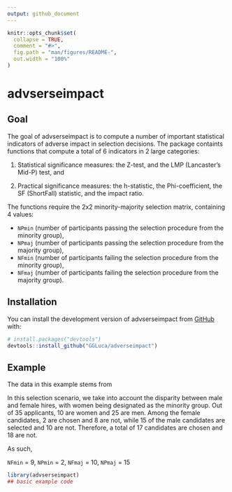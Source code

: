 ```yaml
---
output: github_document
---
```


<!-- README.md is generated from README.Rmd. Please edit that file -->

```r
knitr::opts_chunk$set(
  collapse = TRUE,
  comment = "#>",
  fig.path = "man/figures/README-",
  out.width = "100%"
)
```

# advserseimpact

<!-- badges: start -->
<!-- badges: end -->

## Goal

The goal of advserseimpact is to compute a number of important statistical indicators of adverse impact in selection decisions. The package containts functions that compute a total of 6 indicators in 2 large categories:

1. Statistical significance measures: the Z-test, and the LMP (Lancaster’s Mid-P) test, and

2. Practical significance measures: the h-statistic, the Phi-coefficient, the SF (ShortFall) statistic, and the impact ratio.

The functions require the 2x2 minority-majority selection matrix, containing 4 values: 

* `NPmin` (number of participants passing the selection procedure from the minority group), 
* `NPmaj` (number of participants passing the selection procedure from the majority group), 
* `NFmin` (number of participants failing the selection procedure from the minority group), 
* `NFmaj` (number of participants failing the selection procedure from the majority group).

## Installation

You can install the development version of advserseimpact from [GitHub](https://github.com/) with:

``` r
# install.packages("devtools")
devtools::install_github("GGLuca/adverseimpact")
```
## Example

The data in this example stems from 

In this selection scenario, we take into account the disparity between male and female hires, with women being designated as the minority group. Out of 35 applicants, 10 are women and 25 are men. Among the female candidates, 2 are chosen and 8 are not, while 15 of the male candidates are selected and 10 are not. Therefore, a total of 17 candidates are chosen and 18 are not.

As such,

`NFmin` = 9, `NPmin` = 2, `NFmaj` = 10, `NPmaj` = 15 

```r
library(advserseimpact)
## basic example code


```
